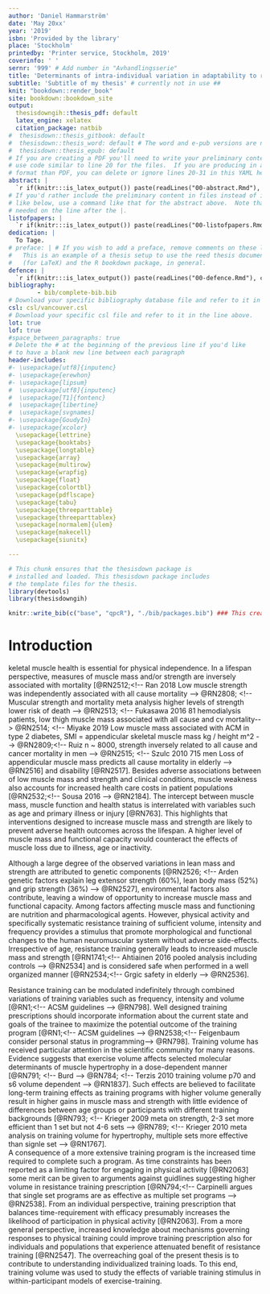 ```yaml
---
author: 'Daniel Hammarström'
date: 'May 20xx'
year: '2019'
isbn: 'Provided by the library'
place: 'Stockholm'
printedby: 'Printer service, Stockholm, 2019'
coverinfo: ' '
sernr: '999' # Add number in "Avhandlingsserie" 
title: 'Determinants of intra-individual variation in adaptability to resistance training of different volumes with special reference to skeletal muscle phenotypes'
subtitle: 'Subtitle of my thesis' # currently not in use ##
knit: "bookdown::render_book"
site: bookdown::bookdown_site
output: 
  thesisdowngih::thesis_pdf: default
  latex_engine: xelatex
  citation_package: natbib
#  thesisdown::thesis_gitbook: default
#  thesisdown::thesis_word: default # The word and e-pub versions are not tested.
#  thesisdown::thesis_epub: default
# If you are creating a PDF you'll need to write your preliminary content here or
# use code similar to line 20 for the files.  If you are producing in a different
# format than PDF, you can delete or ignore lines 20-31 in this YAML header.
abstract: |
  `r if(knitr:::is_latex_output()) paste(readLines("00-abstract.Rmd"), collapse = '\n  ')`
# If you'd rather include the preliminary content in files instead of inline
# like below, use a command like that for the abstract above.  Note that a tab is 
# needed on the line after the |.
listofpapers: |
  `r if(knitr:::is_latex_output()) paste(readLines("00-listofpapers.Rmd"), collapse = '\n  ')`
dedication: |
  To Tage. 
# preface: | # If you wish to add a preface, remove comments on these lines
#   This is an example of a thesis setup to use the reed thesis document class
#   (for LaTeX) and the R bookdown package, in general.
defence: |
  `r if(knitr:::is_latex_output()) paste(readLines("00-defence.Rmd"), collapse = '\n  ')`
bibliography: 
        - bib/complete-bib.bib
# Download your specific bibliography database file and refer to it in the line above.
csl: csl/vancouver.csl
# Download your specific csl file and refer to it in the line above.
lot: true
lof: true
#space_between_paragraphs: true
# Delete the # at the beginning of the previous line if you'd like
# to have a blank new line between each paragraph
header-includes:
#- \usepackage[utf8]{inputenc}
#- \usepackage{erewhon}
#- \usepackage{lipsum}
#  \usepackage[utf8]{inputenc}
#  \usepackage[T1]{fontenc}
#  \usepackage{libertine}
#  \usepackage[svgnames]
#- \usepackage{GoudyIn}
#- \usepackage{xcolor}
  \usepackage{lettrine}
  \usepackage{booktabs}
  \usepackage{longtable}
  \usepackage{array}
  \usepackage{multirow}
  \usepackage{wrapfig}
  \usepackage{float}
  \usepackage{colortbl}
  \usepackage{pdflscape}
  \usepackage{tabu}
  \usepackage{threeparttable}
  \usepackage{threeparttablex}
  \usepackage[normalem]{ulem}
  \usepackage{makecell}
  \usepackage{siunitx}

---
```



<!--
Above is the YAML (YAML Ain't Markup Language) header that includes a lot of metadata used to produce the document.  Be careful with spacing in this header!

If you'd prefer to not include a Dedication, for example, simply delete lines 27 and 28 above or add a # before them to comment them out.  If you have other LaTeX packages you would like to include, delete the # before header-includes and list the packages after hyphens on new lines.

If you'd like to include a comment that won't be produced in your resulting file enclose it in a block like this.
-->


```r
# This chunk ensures that the thesisdown package is
# installed and loaded. This thesisdown package includes
# the template files for the thesis.
library(devtools)
library(thesisdowngih)
```


```r
knitr::write_bib(c("base", "qpcR"), "./bib/packages.bib") ### This creates a bibfile for R packages
```

\setcounter{DefaultLines}{3}


# Introduction
\lettrine{S}keletal muscle health is essential for physical independence. In a lifespan perspective, measures of muscle mass and/or strength are inversely associated with mortality
[@RN2512;<!-- Ran 2018 Low muscle strength was independently associated with all cause mortality -->
@RN2808; <!-- Muscular strength and mortality meta analysis higher levels of strength lower risk of death -->
@RN2513; <!-- Fukasawa 2016 81 hemodialysis patients, low thigh muscle mass associated with all cause and cv mortality-->
@RN2514; <!-- Miyake 2019 Low muscle mass associated with ACM in type 2 diabetes, SMI = appendicular skeletal muscle mass kg / height m^2 -->
@RN2809;<!-- Ruiz n ~ 8000, strength inversely related to all cause and cancer  mortality in men -->
@RN2515; <!-- Szulc 2010 715 men Loss of appendicular muscle mass predicts all cause mortality in elderly -->
@RN2516]<!-- Abramowitz 2018 Higher ASMI was independently associated with lower mortality -->
and disability
[@RN2517].<!-- Janssen 2002 Low muscle mass associated with disabilities -->
Besides adverse associations between of low muscle mass and strength and clinical conditions, muscle weakness also accounts for increased health care costs in patient populations
[@RN2532;<!-- Sousa 2016 --> 
@RN2184].<!-- Pinedo-Villanuev Excess health care costs associated with muscle weakness was estimated to 1.3 billion punds in UK in population above 70 yrs   -->
The intercept between muscle mass, muscle function and health status is interrelated with variables such as age and primary illness or injury
[@RN763].<!-- Wolfe 2006 amino acid availability in acute illness and injury, link between metabolic functioning of mm.-->
This highlights that interventions designed to increase muscle mass and strength are likely to prevent adverse health outcomes across the lifespan. A higher level of muscle mass and functional capacity would counteract the effects of muscle loss due to illness, age or inactivity.

Although a large degree of the observed variations in lean mass and strength are attributed to genetic components 
[@RN2526; <!-- Arden genetic factors explain leg extensor strength (60%), lean body mass (52%) and grip strength (36%) -->
@RN2527],<!-- Roth review, > 50% genetic component in muscle mass -->
environmental factors also contribute, leaving a window of opportunity to increase muscle mass and functional capacity. Among factors affecting muscle mass and functioning are nutrition and pharmacological agents. However, physical activity and specifically systematic resistance training of sufficient volume, intensity and frequency provides a stimulus that promote morphological and functional changes to the human neuromuscular system without adverse side-effects. Irrespective of age, resistance training generally leads to increased muscle mass and strength
[@RN1741;<!-- Ahtiainen 2016 pooled analysis including controls   -->
@RN2534]<!-- Grgic 2020 > 75 of age increase strength and muscle mass relative to control and training is safe -->
and is considered safe when performed in a well organized manner
[@RN2534;<!-- Grgic safety in elderly -->
@RN2536].<!-- Faigenbaum 2010 resistance training in young safety -->

Resistance training can be modulated indefinitely through combined variations of training variables such as frequency, intensity and volume 
[@RN1;<!-- ACSM guidelines -->
@RN798].<!-- Bird 2005 acute programming variables -->
Well designed training prescriptions should incorporate information about the current state and goals of the trainee to maximize the potential outcome of the training program
[@RN1;<!-- ACSM guidelines -->
@RN2538;<!-- Feigenbaum consider personal status in programming-->
@RN798].<!-- Bird 2005 acute programming variables -->
Training volume has received particular attention in the scientific community for many reasons. Evidence suggests that exercise volume affects selected molecular determinants of muscle hypertrophy in a dose-dependent manner
[@RN791; <!-- Burd  -->
@RN784; <!-- Terzis 2010 training volume p70 and s6 volume dependent -->
@RN1837].<!-- Ahtiainen 2015 10 X 10 > 5 X 10 in p70, S6 phospho --> 
Such effects are believed to facilitate long-term training effects as training programs with higher volume generally result in higher gains in muscle mass and strength with little evidence of differences between age groups or participants with different training backgrounds
[@RN793; <!-- Krieger 2009 meta on strength, 2-3 set more efficient than 1 set but not 4-6 sets -->
@RN789; <!-- Krieger 2010 meta analysis on training volume for hypertrophy, multiple sets more effective than signle set -->
@RN1767]. <!-- Shoenfeld 2016 weekly number of sets related to gains in muscle mass  -->  
A consequence of a more extensive training program is the increased time required to complete such a program. As time constraints has been reported as a limiting factor for engaging in physical activity
[@RN2063]<!-- Time constraints limits participation in physical activity -->
some merit can be given to arguments against guidlines suggesting higher volume in resistance training prescription 
[@RN794;<!-- Carpinelli argues that single set programs are as effective as multiple set programs -->
@RN2538].<!-- Feigenbaum, argues that more volume does not outweigh the time cost -->
From an individual perspective, training prescription that balances time-requirement with efficacy presumably increases the likelihood of participation in physical activity [@RN2063]<!-- Choi time-constrains and expectations of outcomes are related to participation -->.
From a more general perspective, increased knowledge about mechanisms governing responses to physical training could improve training prescription also for individuals and populations that experience attenuated benefit of resistance training
[@RN2547]. <!-- Pickering 2019, non-responders might not exists, changing training prescription could increase efficacy -->
<!-- Add "Individualized prescrioption is needed -->
The overreaching goal of the present thesis is to contribute to understanding individualized training loads. To this end, training volume was used to study the effects of variable training<!-- Change this? --> stimulus in within-participant models of exercise-training.   




